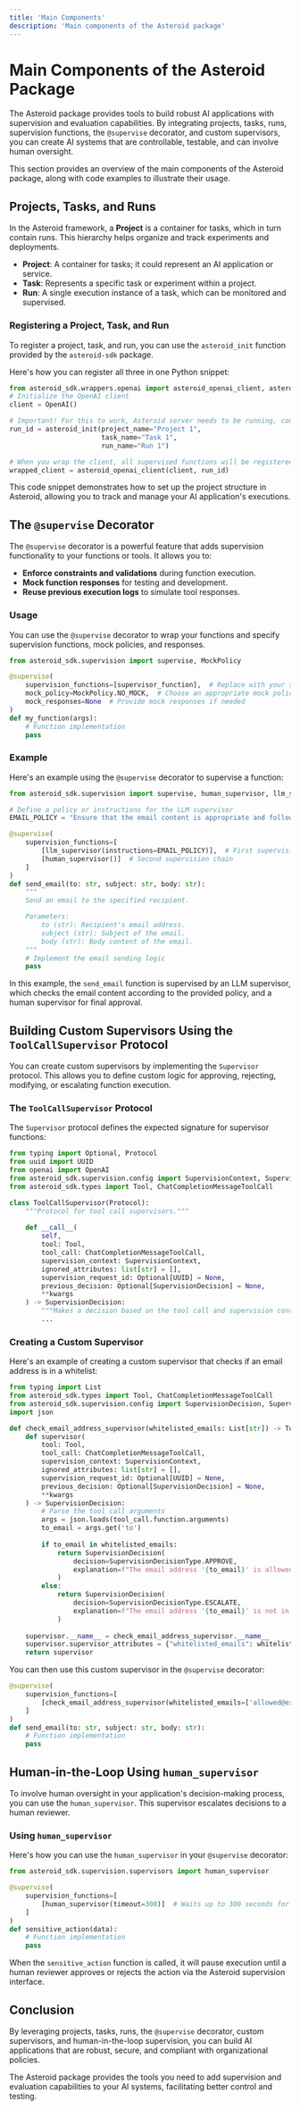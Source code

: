 ```yaml
---
title: 'Main Components'
description: 'Main components of the Asteroid package'
---
```


# Main Components of the Asteroid Package

The Asteroid package provides tools to build robust AI applications with supervision and evaluation capabilities. By integrating projects, tasks, runs, supervision functions, the `@supervise` decorator, and custom supervisors, you can create AI systems that are controllable, testable, and can involve human oversight.

This section provides an overview of the main components of the Asteroid package, along with code examples to illustrate their usage.

## Projects, Tasks, and Runs

In the Asteroid framework, a **Project** is a container for tasks, which in turn contain runs. This hierarchy helps organize and track experiments and deployments.

- **Project**: A container for tasks; it could represent an AI application or service.
- **Task**: Represents a specific task or experiment within a project.
- **Run**: A single execution instance of a task, which can be monitored and supervised.

### Registering a Project, Task, and Run

To register a project, task, and run, you can use the `asteroid_init` function provided by the `asteroid-sdk` package.

Here's how you can register all three in one Python snippet:

```python
from asteroid_sdk.wrappers.openai import asteroid_openai_client, asteroid_init
# Initialize the OpenAI client
client = OpenAI()

# Important! For this to work, Asteroid server needs to be running, contact Asteroid to get access
run_id = asteroid_init(project_name="Project 1",
                       task_name="Task 1",
                       run_name="Run 1")

# When you wrap the client, all supervised functions will be registered
wrapped_client = asteroid_openai_client(client, run_id)

```

This code snippet demonstrates how to set up the project structure in Asteroid, allowing you to track and manage your AI application's executions.

## The `@supervise` Decorator

The `@supervise` decorator is a powerful feature that adds supervision functionality to your functions or tools. It allows you to:

- **Enforce constraints and validations** during function execution.
- **Mock function responses** for testing and development.
- **Reuse previous execution logs** to simulate tool responses.

### Usage

You can use the `@supervise` decorator to wrap your functions and specify supervision functions, mock policies, and responses.

```python
from asteroid_sdk.supervision import supervise, MockPolicy

@supervise(
    supervision_functions=[supervisor_function],  # Replace with your supervisor functions
    mock_policy=MockPolicy.NO_MOCK,  # Choose an appropriate mock policy
    mock_responses=None  # Provide mock responses if needed
)
def my_function(args):
    # Function implementation
    pass
```

### Example

Here's an example using the `@supervise` decorator to supervise a function:

```python
from asteroid_sdk.supervision import supervise, human_supervisor, llm_supervisor

# Define a policy or instructions for the LLM supervisor
EMAIL_POLICY = "Ensure that the email content is appropriate and follows company guidelines."

@supervise(
    supervision_functions=[
        [llm_supervisor(instructions=EMAIL_POLICY)],  # First supervision chain
        [human_supervisor()]  # Second supervision chain
    ]
)
def send_email(to: str, subject: str, body: str):
    """
    Send an email to the specified recipient.

    Parameters:
        to (str): Recipient's email address.
        subject (str): Subject of the email.
        body (str): Body content of the email.
    """
    # Implement the email sending logic
    pass
```

In this example, the `send_email` function is supervised by an LLM supervisor, which checks the email content according to the provided policy, and a human supervisor for final approval.

## Building Custom Supervisors Using the `ToolCallSupervisor` Protocol

You can create custom supervisors by implementing the `Supervisor` protocol. This allows you to define custom logic for approving, rejecting, modifying, or escalating function execution.

### The `ToolCallSupervisor` Protocol

The `Supervisor` protocol defines the expected signature for supervisor functions:

```python
from typing import Optional, Protocol
from uuid import UUID
from openai import OpenAI
from asteroid_sdk.supervision.config import SupervisionContext, SupervisionDecision
from asteroid_sdk.types import Tool, ChatCompletionMessageToolCall

class ToolCallSupervisor(Protocol):
    """Protocol for tool call supervisors."""
    
    def __call__(
        self,
        tool: Tool,
        tool_call: ChatCompletionMessageToolCall,
        supervision_context: SupervisionContext,
        ignored_attributes: list[str] = [],
        supervision_request_id: Optional[UUID] = None,
        previous_decision: Optional[SupervisionDecision] = None,
        **kwargs
    ) -> SupervisionDecision:
        """Makes a decision based on the tool call and supervision context."""
        ...
```

### Creating a Custom Supervisor

Here's an example of creating a custom supervisor that checks if an email address is in a whitelist:

```python
from typing import List
from asteroid_sdk.types import Tool, ChatCompletionMessageToolCall
from asteroid_sdk.supervision.config import SupervisionDecision, SupervisionDecisionType, SupervisionContext
import json

def check_email_address_supervisor(whitelisted_emails: List[str]) -> ToolCallSupervisor:
    def supervisor(
        tool: Tool,
        tool_call: ChatCompletionMessageToolCall,
        supervision_context: SupervisionContext,
        ignored_attributes: list[str] = [],
        supervision_request_id: Optional[UUID] = None,
        previous_decision: Optional[SupervisionDecision] = None,
        **kwargs
    ) -> SupervisionDecision:
        # Parse the tool call arguments
        args = json.loads(tool_call.function.arguments)
        to_email = args.get('to')
        
        if to_email in whitelisted_emails:
            return SupervisionDecision(
                decision=SupervisionDecisionType.APPROVE,
                explanation=f"The email address '{to_email}' is allowed."
            )
        else:
            return SupervisionDecision(
                decision=SupervisionDecisionType.ESCALATE,
                explanation=f"The email address '{to_email}' is not in the whitelist."
            )
            
    supervisor.__name__ = check_email_address_supervisor.__name__
    supervisor.supervisor_attributes = {"whitelisted_emails": whitelisted_emails}
    return supervisor
```

You can then use this custom supervisor in the `@supervise` decorator:

```python
@supervise(
    supervision_functions=[
        [check_email_address_supervisor(whitelisted_emails=['allowed@example.com'])]
    ]
)
def send_email(to: str, subject: str, body: str):
    # Function implementation
    pass
```

## Human-in-the-Loop Using `human_supervisor`

To involve human oversight in your application's decision-making process, you can use the `human_supervisor`. This supervisor escalates decisions to a human reviewer.

### Using `human_supervisor`

Here's how you can use the `human_supervisor` in your `@supervise` decorator:

```python
from asteroid_sdk.supervision.supervisors import human_supervisor

@supervise(
    supervision_functions=[
        [human_supervisor(timeout=300)]  # Waits up to 300 seconds for human decision
    ]
)
def sensitive_action(data):
    # Function implementation
    pass
```

When the `sensitive_action` function is called, it will pause execution until a human reviewer approves or rejects the action via the Asteroid supervision interface.

## Conclusion

By leveraging projects, tasks, runs, the `@supervise` decorator, custom supervisors, and human-in-the-loop supervision, you can build AI applications that are robust, secure, and compliant with organizational policies.

The Asteroid package provides the tools you need to add supervision and evaluation capabilities to your AI systems, facilitating better control and testing.